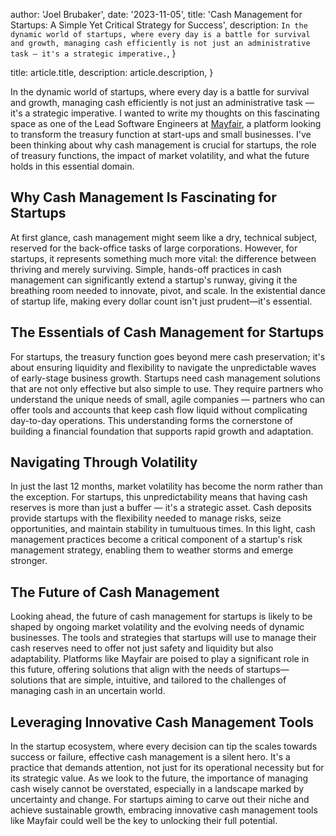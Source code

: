 

  author: 'Joel Brubaker',
  date: '2023-11-05',
  title: 'Cash Management for Startups: A Simple Yet Critical Strategy for Success',
  description:
    `In the dynamic world of startups, where every day is a battle for survival and growth, managing
    cash efficiently is not just an administrative task — it's a strategic imperative.`,
}

  title: article.title,
  description: article.description,
}


In the dynamic world of startups, where every day is a battle for survival and growth, managing cash
efficiently is not just an administrative task — it's a strategic imperative. I wanted to write my
thoughts on this fascinating space as one of the Lead Software Engineers at [Mayfair](https://getmayfair.com), a platform
looking to transform the treasury function at start-ups and small businesses. I've been thinking about why cash management is crucial for startups, the role of treasury functions, the impact of
market volatility, and what the future holds in this essential domain.

## Why Cash Management Is Fascinating for Startups

At first glance, cash management might seem like a dry, technical subject, reserved for the back-office tasks of large corporations. However, for startups, it represents something much more vital: the difference between thriving and merely surviving. Simple, hands-off practices in cash management can significantly extend a startup's runway, giving it the breathing room needed to innovate, pivot, and scale. In the existential dance of startup life, making every dollar count isn't just prudent—it's essential.

## The Essentials of Cash Management for Startups

For startups, the treasury function goes beyond mere cash preservation; it's about ensuring
liquidity and flexibility to navigate the unpredictable waves of early-stage business growth.
Startups need cash management solutions that are not only effective but also simple to use. They
require partners who understand the unique needs of small, agile companies — partners who can offer
tools and accounts that keep cash flow liquid without complicating day-to-day operations. This
understanding forms the cornerstone of building a financial foundation that supports rapid growth
and adaptation.

## Navigating Through Volatility

In just the last 12 months, market volatility has become the norm rather than the exception. For
startups, this unpredictability means that having cash reserves is more than just a buffer — it's a
strategic asset. Cash deposits provide startups with the flexibility needed to manage risks, seize
opportunities, and maintain stability in tumultuous times. In this light, cash management practices
become a critical component of a startup's risk management strategy, enabling them to weather storms
and emerge stronger.

## The Future of Cash Management

Looking ahead, the future of cash management for startups is likely to be shaped by ongoing market volatility and the evolving needs of dynamic businesses. The tools and strategies that startups will use to manage their cash reserves need to offer not just safety and liquidity but also adaptability. Platforms like Mayfair are poised to play a significant role in this future, offering solutions that align with the needs of startups—solutions that are simple, intuitive, and tailored to the challenges of managing cash in an uncertain world.

## Leveraging Innovative Cash Management Tools

In the startup ecosystem, where every decision can tip the scales towards success or failure, effective cash management is a silent hero. It's a practice that demands attention, not just for its operational necessity but for its strategic value. As we look to the future, the importance of managing cash wisely cannot be overstated, especially in a landscape marked by uncertainty and change. For startups aiming to carve out their niche and achieve sustainable growth, embracing innovative cash management tools like Mayfair could well be the key to unlocking their full potential.